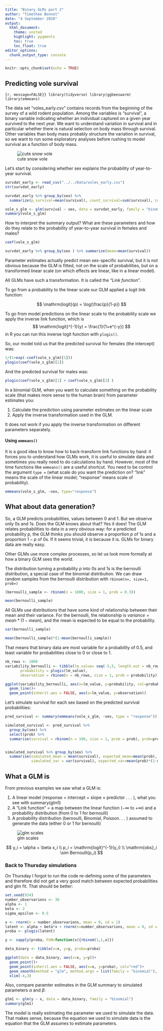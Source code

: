 ```yaml
---
title: "Binary GLMs part 2"
author: "Timothee Bonnet"
date: "4 September 2020"
output: 
  html_document:
    theme: united
    highlight: pygments
    toc: true
    toc_float: true
editor_options: 
  chunk_output_type: console
---
```


```r
knitr::opts_chunk$set(echo = TRUE)
```

## Predicting vole survival

```{r, message=FALSE}}
library(tidyverse)
library(ggbeeswarm)
library(emmeans)
```


The data set "voles_early.csv" contains records from the beginning of the survey of a wild rodent population. Among the variables is "survival", a binary variable indicating whether an individual captured on a given year survived to the next year. We want to understand variation in survival and in particular whether there is natural selection on body mass through survival. Other variables than body mass probably structure the variation in survival, so we want to run some exploratory analyses before rushing to model survival as a function of body mass.

![cute snow vole](cutevole.jpg)

Let's start by considering whether sex explains the probability of year-to-year survival.

```r
survdat_early <- read_csv("../../Data/voles_early.csv")
str(survdat_early)

survdat_early %>% group_by(sex) %>%
  summarize(p_survival=mean(survival), count_survival=sum(survival), count_death=sum(1-survival))

vole_s_glm <- glm(survival ~ sex, data = survdat_early, family = "binomial")
summary(vole_s_glm)
```

How to interpret the summary output? What are these parameters and how do they relate  to the probability of year-to-year survival in females and males?

```r
coef(vole_s_glm)

survdat_early %>% group_by(sex ) %>% summarize(mean=mean(survival)) 
```

Parameter estimates actually predict mean sex-specific survival, but it is not obvious because the GLM is fitted, not on the scale of probabilities, but on a transformed linear scale (on which effects are linear, like in a linear model).

All GLMs have such a transformation. It is called the "*Link function*".

To go from a probability to the linear scale our GLM applied a logit link function:

$$
\mathrm{logit}(p) = \log(\frac{p}{1-p})
$$

To go from model predictions on the linear scale to the probability scale we apply the inverse link function, which is
$$
\mathrm{logit}^{-1}(y) = \frac{1}{1+e^{-y}}
$$
in R you can run this inverse logit function with `plogis()`.

So, our model told us that the predicted survival for females (the intercept) was:
```r
1/(1+exp(-coef(vole_s_glm)[1]))
plogis(coef(vole_s_glm)[1])
```

And the predicted survival for males was:
```r
plogis(coef(vole_s_glm)[1] + coef(vole_s_glm)[2] )

```

In a binomial GLM, when you want to calculate something on the probability scale (that makes more sense to the human brain) from parameter estimates you:

1. Calculate the prediction using parameter estimates on the linear scale
2. Apply the inverse transformation used in the GLM. 

It does not work if you apply the inverse transformation on different parameters separately. 

#### Using `emmeans()`

It is a good idea to know how to back-transform link functions by hand: it forces you to understand how GLMs work, it is useful to simulate data and sometimes you really need to do calculations by hand. However, most of the time functions like `emmeans()`  are a useful shortcut. You need to be control the argument `type = ` (what scale do you want the prediction on? "link" means the scale of the linear model; "response" means scale of probability).

```r
emmeans(vole_s_glm, ~sex, type="response")
```

## What about data generation?

So, a GLM predicts probabilities, values between 0 and 1. But we observe only 0s and 1s. Does the GLM knows about that? Yes it does! The GLM relates probabilities to data in a very obvious way: for a predicted probability $p$, the GLM thinks you should observe a proportion $p$ of 1s and a proportion $1-p$ of 0s.
If it seems trivial, it is because it is. GLMs for binary data are really easy.

Other GLMs use more complex processes, so let us look more formally at how a binary GLM sees the world.

The distribution turning a probability $p$ into 0s and 1s is the bernoulli distribution, a special case of the binomial distribution. We can draw random samples from the bernoulli distribution with `rbinom(n=, size=1, prob=)`

```r
(bernoulli_sample <- rbinom(n = 1000, size = 1, prob = 0.3))

mean(bernoulli_sample)
```

All GLMs use distributions that have some kind of relationship between their mean and their variance. For the bernoulli, the relationship is $variance = mean*(1-mean)$, and the mean is expected to be equal to the probability.


```r
var(bernoulli_sample)

mean(bernoulli_sample)*(1-mean(bernoulli_sample))
```

That means that binary data are most variable for a probability of 0.5, and least variable for probabilities close to 0 or close to 1.

```r
nb_rows <- 1000
variability_bernoulli <- tibble(lm_value= seq(-5,5, length.out = nb_rows),
       probability = plogis(lm_value),
       observation = rbinom(n = nb_rows, size = 1, prob = probability))

ggplot(variability_bernoulli, aes(x=lm_value, y=probability, col=probability)) +
  geom_line()+
  geom_point(inherit.aes = FALSE, aes(x=lm_value, y=observation))
```

Let's simulate survival for each sex based on the predicted survival probabilities:
```r
pred_survival <- summary(emmeans(vole_s_glm, ~sex, type = "response"))

simulated_survival <- pred_survival %>%  
  group_by(sex) %>%
  select(prob) %>%
  summarise(survival = rbinom(n = 100, size = 1, prob = prob), prob=prob)


simulated_survival %>% group_by(sex) %>%
  summarise(simulated_mean = mean(survival), expected_mean=mean(prob),
            simulated_var = var(survival), expected_var=mean(prob)*(1-mean(prob)))

```


## What a GLM is

From previous examples we saw what a GLM is:

1. A linear model (response = intercept + slope × predictor . . . ), what you see with summary(glm1)
2. A "Link function" = a map between the linear function (−∞ to +∞) and a
probability distribution (from 0 to 1 for bernoulli)
3. A probability distribution (bernoulli, Binomial, Poisson. . . ) assumed to generate
the data (either 0 or 1 for bernoulli)

![glm scales](scales.png)


$$
y_i = \alpha + \beta x_i \\
p_i = \mathrm{logit}^{-1}(y_i) \\
\mathrm{obs}_i \sim Bernoulli(p_i)
$$


### Back to Thursday simulations

On Thursday I forgot to run the code re-defining some of the parameters and therefore did not get a very good match between expected probabilities and glm fit. That should be better:

```r
set.seed(934)
number_observarions <- 30
alpha <- 1
beta <- 2
sigma_epsilon <- 0.5

x <- rnorm(n = number_observarions, mean = 0, sd = 1)
latent <- alpha + beta*x + rnorm(n=number_observarions, mean = 0, sd = sigma_epsilon)
proba <- plogis(latent)

y <- sapply(proba, FUN=function(x){rbinom(1,1,x)})

data_binary <- tibble(x=x, y=y, proba=proba)

```

```r
ggplot(data = data_binary, aes(x=x, y=y))+
  geom_point()+
  geom_point(inherit.aes = FALSE, aes(x=x, y=proba), col="red")+
  geom_smooth(method = "glm", method.args = list(family = "binomial"), fullrange=TRUE) +
  xlim(-4,3)
```


Also, compare paramter estimates in the GLM summary to simulated parameters $\alpha$ and $\beta$:
```r
glm1 <- glm(y ~ x, data = data_binary, family = "binomial")
summary(glm1)
```

The model is really estimating the parameter we used to simulate the data. That makes sense, because the equation we used to simulate data is the equation that the GLM assumes to estimate parameters.

<!-- ### Bonuses -->

<!-- #### Interlude: What happens inside `geom_smooth()` -->

<!-- Let's do it "by hand" with `predict()`: -->

<!-- ```{r} -->
<!-- newdata <- tibble(x=seq(min(data_linear$x), max(data_linear$x), length.out = 100)) -->
<!-- predictions <- predict(lm0, newdata = newdata, se.fit = TRUE) -->
<!-- newdata$y <- predictions$fit -->
<!-- newdata$lowCI <- predictions$fit - 1.96*predictions$se.fit -->
<!-- newdata$uppCI <- predictions$fit + 1.96*predictions$se.fit -->


<!-- ggplot(data_linear, aes(x=x, y=y))+ -->
<!-- geom_point() + -->
<!-- geom_line(data = newdata, color="blue") + -->
<!-- geom_ribbon(data = newdata, aes(x=x, ymin=lowCI, ymax=uppCI), -->
<!-- inherit.aes = FALSE, fill="blue", alpha=0.2) + -->
<!-- geom_segment(aes(x=x, y=y, xend= x, yend=lm0$fitted.values)) -->

<!-- ``` -->

<!-- #### Bonus! What happens inside `predict()`? -->

<!-- Let's do it "by hand" with matrix multiplication. -->
<!-- ```{r} -->
<!-- newdata2 <- tibble(x=seq(min(data_linear$x), max(data_linear$x), length.out = 100), -->
<!--                    y=0) -->

<!-- # The code below reproduces the result of predict(..., se.fit=TRUE) -->
<!-- mm <- model.matrix(terms(lm0),newdata2) -->
<!-- newdata2$y <- as.vector(mm %*% lm0$coefficients) -->
<!-- pvar1 <- diag(mm %*% tcrossprod(vcov(lm0),mm)) -->
<!-- newdata2 <- tibble( -->
<!--   newdata2, -->
<!--   lowCI2 = newdata2$y-1.96*sqrt(pvar1), -->
<!--   uppCI2 = newdata2$y+1.96*sqrt(pvar1) -->
<!-- )  -->

<!-- ``` -->
<!-- The key to compute confidence intervals is `vcov()`, which extracts the variance-covariance matrix of the uncertainty in parameters; the rest is mostly matrix multiplication. -->



